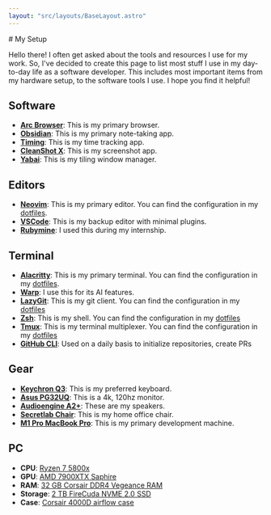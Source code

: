 ```yaml
---
layout: "src/layouts/BaseLayout.astro"
---
```


<div class="prose prose-invert mb-5">
# My Setup

Hello there! I often get asked about the tools and resources I use for my work. So, I've decided to create this page to list most stuff I use in my day-to-day life as a software developer. This includes most important items from my hardware setup, to the software tools I use. I hope you find it helpful!

## Software

- **[Arc Browser](https://arc.dev/)**: This is my primary browser.
- **[Obsidian](https://obsidian.md/)**: This is my primary note-taking app.
- **[Timing](https://timingapp.com/)**: This is my time tracking app.
- **[CleanShot X](https://cleanshot.com/)**: This is my screenshot app.
- **[Yabai](https://github.com/koekeishiya/yabai)**: This is my tiling window manager.

## Editors

- **[Neovim](https://neovim.io/)**: This is my primary editor. You can find the configuration in my [dotfiles](https://github.com/CuddlyBunion341/dotfiles/tree/main/.config/nvim).
- **[VSCode](https://code.visualstudio.com/)**: This is my backup editor with minimal plugins.
- **[Rubymine](https://www.jetbrains.com/ruby/)**: I used this during my internship.

## Terminal

- **[Alacritty](https://github.com/alacritty/alacritty)**: This is my primary terminal. You can find the configuration in my [dotfiles](https://github.com/CuddlyBunion341/dotfiles/blob/main/.config/alacritty/alacritty.toml).
- **[Warp](https://www.warp.dev/)**: I use this for its AI features.
- **[LazyGit](https://github.com/jesseduffield/lazygit)**: This is my git client. You can find the configuration in my [dotfiles](https://github.com/CuddlyBunion341/dotfiles/blob/main/lazygit/config.yml)
- **[Zsh](https://ohmyz.sh/)**: This is my shell. You can find the configuration in my [dotfiles](https://github.com/CuddlyBunion341/dotfiles/.zshrc)
- **[Tmux](https://github.com/tmux/tmux/wiki)**: This is my terminal multiplexer. You can find the configuration in my [dotfiles](https://github.com/CuddlyBunion341/dotfiles/blob/main/.tmux.conf)
- **[GitHub CLI](https://cli.github.com/)**: Used on a daily basis to initialize repositories, create PRs

## Gear

- **[Keychron Q3](https://www.keychron.com/products/keychron-q3-qmk-custom-mechanical-keyboard)**: This is my preferred keyboard.
- **[Asus PG32UQ](https://www.asus.com/Displays-Desktops/Monitors/All-series/ROG-SWIFT-PG32UQ/)**: This is a 4k, 120hz monitor.
- **[Audioengine A2+](https://audioengineusa.com/shop/wirelessspeakers/a2-wireless-computer-speakers/)**: These are my speakers.
- **[Secretlab Chair](https://www.secretlab.co/)**: This is my home office chair.
- **[M1 Pro MacBook Pro](https://www.apple.com/macbook-pro-14-and-16/)**: This is my primary development machine.

## PC

- **CPU**: [Ryzen 7 5800x](https://www.amd.com/en/products/processors/desktops/ryzen/5000-series/amd-ryzen-7-5800x.html)
- **GPU**: [AMD 7900XTX Saphire](https://www.sapphiretech.com/en/consumer/nitro-radeon-rx-7900-xtx-vaporx-24g-gddr6)
- **RAM**: [32 GB Corsair DDR4 Vegeance RAM](https://www.corsair.com/us/en/p/memory/cmw32gx4m2e3200c16/vengeancea-rgb-pro-32gb-2-x-16gb-ddr4-dram-3200mhz-c16-memory-kit-a-black-cmw32gx4m2e3200c16)
- **Storage**: [2 TB FireCuda NVME 2.0 SSD](https://www.seagate.com/de/de/products/gaming-drives/pc-gaming/firecuda-530-ssd/)
- **Case**: [Corsair 4000D airflow case](https://www.corsair.com/us/en/p/pc-cases/cc-9011241-ww/icue-4000d-rgb-airflow-mid-tower-case-true-white-3x-af120-rgb-elite-white-fans-icue-lighting-node-pro-controller-high-airflow-design-cc-9011241-ww)

</div>

